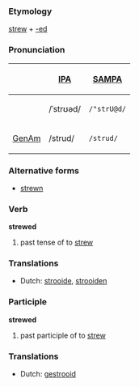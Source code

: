 ===Etymology===
[[strew]] + [[-ed]]

===Pronunciation===
{| border=1 cellpadding=5
! !! [[w:IPA|IPA]] !! [[w:SAMPA|SAMPA]]
|-
! <!-- Name this dialect? -->
| /ˈstrʊəd/ || <tt>/"strU@d/</tt>
|-
! [[GenAm]]
| /strud/ || <tt>/strud/</tt>
|}

===Alternative forms===
* [[strewn]]

===Verb===
'''strewed'''

# past tense of to [[strew]]

===Translations===
*Dutch: [[strooide]], [[strooiden]]

===Participle===
'''strewed'''

# past participle of to [[strew]]

===Translations===
*Dutch: [[gestrooid]]
